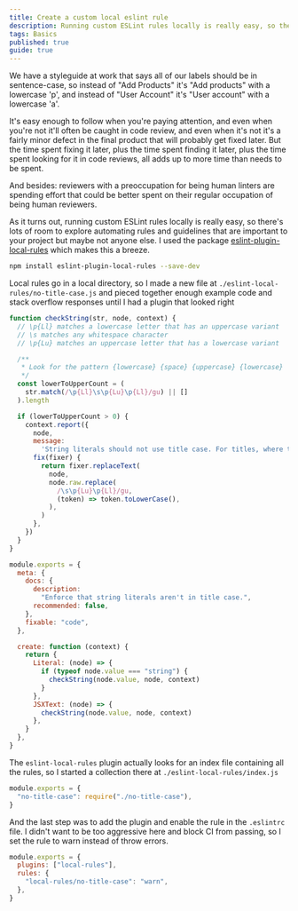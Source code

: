 ```yaml
---
title: Create a custom local eslint rule
description: Running custom ESLint rules locally is really easy, so there's lots of room to explore automating rules and guidelines that are important to your project but maybe not anyone else.
tags: Basics
published: true
guide: true
---
```


We have a styleguide at work that says all of our labels should be in sentence-case, so instead of "Add Products" it's "Add products" with a lowercase 'p', and instead of "User Account" it's "User account" with a lowercase 'a'.

It's easy enough to follow when you're paying attention, and even when you're not it'll often be caught in code review, and even when it's not it's a fairly minor defect in the final product that will probably get fixed later. But the time spent fixing it later, plus the time spent finding it later, plus the time spent looking for it in code reviews, all adds up to more time than needs to be spent.

And besides: reviewers with a preoccupation for being human linters are spending effort that could be better spent on their regular occupation of being human reviewers.

As it turns out, running custom ESLint rules locally is really easy, so there's lots of room to explore automating rules and guidelines that are important to your project but maybe not anyone else. I used the package [eslint-plugin-local-rules](https://www.npmjs.com/package/eslint-plugin-local-rules) which makes this a breeze.

```bash labeled
npm install eslint-plugin-local-rules --save-dev
```

Local rules go in a local directory, so I made a new file at `./eslint-local-rules/no-title-case.js` and pieced together enough example code and stack overflow responses until I had a plugin that looked right

```js numbered labeled filepath[./eslint-local-rules/no-title-case.js]
function checkString(str, node, context) {
  // \p{Ll} matches a lowercase letter that has an uppercase variant
  // \s matches any whitespace character
  // \p{Lu} matches an uppercase letter that has a lowercase variant

  /**
   * Look for the pattern {lowercase} {space} {uppercase} {lowercase}
   */
  const lowerToUpperCount = (
    str.match(/\p{Ll}\s\p{Lu}\p{Ll}/gu) || []
  ).length

  if (lowerToUpperCount > 0) {
    context.report({
      node,
      message:
        'String literals should not use title case. For titles, where that may be wanted, use the class ".text-capitalize"',
      fix(fixer) {
        return fixer.replaceText(
          node,
          node.raw.replace(
            /\s\p{Lu}\p{Ll}/gu,
            (token) => token.toLowerCase(),
          ),
        )
      },
    })
  }
}

module.exports = {
  meta: {
    docs: {
      description:
        "Enforce that string literals aren't in title case.",
      recommended: false,
    },
    fixable: "code",
  },

  create: function (context) {
    return {
      Literal: (node) => {
        if (typeof node.value === "string") {
          checkString(node.value, node, context)
        }
      },
      JSXText: (node) => {
        checkString(node.value, node, context)
      },
    }
  },
}
```

The `eslint-local-rules` plugin actually looks for an index file containing all the rules, so I started a collection there at `./eslint-local-rules/index.js`

```js numbered labeled filepath[./eslint-local-rules/index.js]
module.exports = {
  "no-title-case": require("./no-title-case"),
}
```

And the last step was to add the plugin and enable the rule in the `.eslintrc` file. I didn't want to be too aggressive here and block CI from passing, so I set the rule to warn instead of throw errors.

```js numbered labeled filepath[.eslintrc]
module.exports = {
  plugins: ["local-rules"],
  rules: {
    "local-rules/no-title-case": "warn",
  },
}
```
